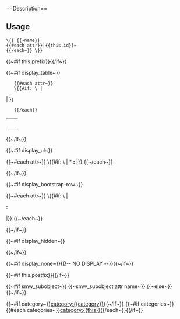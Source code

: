 <noinclude>==Description==
<templatedata>{{{templatedata}}}</templatedata>
==Usage==
<pre>\{{ {{~name}}
{{#each attr}}|{{this.id}}=
{{/each~}} \}}</pre>
</noinclude>
<includeonly>

{{~#if this.prefix}}{{{this.prefix}}}{{/if~}}



{{~#if display_table~}}
<table class="wikitable formdata formdata-{{name}}">
    <tr><th colspan="2">{{name}}</th></tr>
    {{#each attr~}}
    \{{#if: \{{{ {{~this.id~}} |}}} | <tr><td>'''{{this.title}}'''</td><td data-property="{{this.id}}">{{smw_templ_attr this}}</td></tr> | }}
    {{/each}}
</table>
{{~/if~}}



{{~#if display_ul~}}
<div class="wiki-ul formdata formdata-{{name}}">
{{~#each attr~}}
\{{#if: \{{{ {{~@key~}} |}}} | * '''{{this.title}}:''' <span data-property="{{this.id}}">{{smw_templ_attr this}}</span> |}}
{{~/each~}}
</div>
{{~/if~}}



{{~#if display_bootstrap-row~}}
<div class="bootstrap-row formdata formdata-{{name}}">
{{~#each attr~}}
\{{#if: \{{{ {{~@key~}} |}}} | <div class="row"><div class="col-sm-4 col-md-3 row-label">'''{{this.title}}:'''</div><div class="col-sm-8 col-md-9" data-property="{{this.id}}">{{smw_templ_attr this}}</div></div> |}}
{{~/each~}}
</div>
{{~/if~}}



{{~#if display_hidden~}}
<div class="wiki-hidden formdata formdata-{{name}}" style="display: none;">
{{~#each attr~}}
\{{#if: \{{{ {{~@key~}} |}}} | * '''{{this.title}}:''' <span data-property="{{this.id}}">{{smw_templ_attr this}}</span> |}}
{{~/each~}}
</div>
{{~/if~}}



{{~#if display_none~}}{{!-- NO DISPLAY --}}{{~/if~}}



{{~#if this.postfix}}{{{this.postfix}}}{{/if~}}



{{~#if smw_subobject~}}
{{~smw_subobject attr name~}}
{{~else~}}
{{smw_set attr}}
{{~/if~}}

{{~#if category~}}[[category:{{category}}]]{{~/if~}}
{{~#if categories~}}{{#each categories~}}[[category:{{this}}]]{{/each~}}{{/if~}}</includeonly>
